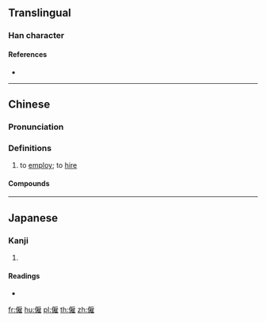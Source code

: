 {{character info/new}}
{{also|雇}}
==Translingual==

===Han character===
{{Han char|rn=9|rad=人|as=12|sn=14|four=23214|canj=OHSG|ids=⿰亻雇}}

====References====
* {{Han ref|kx=0118.051|dkj=01154|dj=0250.130|hdz=10222.070|uh=50F1|ud=20721|bh=B9B5|bd=47541}}

----

==Chinese==
{{zh-forms|s=雇|t2=雇}}

===Pronunciation===
{{zh-pron
|m=gù
|c=gu3
|mn=kò͘
|cat=v
}}

===Definitions===
{{zh-hanzi}}

# to [[employ]]; to [[hire]]

====Compounds====
{{zh-der|僱不起|僱人|僱佣|僱傭|僱役|僱用|僱船|僱請|僱車|僱農|受僱|受僱人|聘僱|解僱|僱主|僱員|僱傭兵}}

----

==Japanese==

===Kanji===
{{ja-kanji|grade=|rs=人12}}

# {{defn|lang=ja|sort=人12}}

====Readings====
* {{ja-readings|on=[[こ]] (ko)|kun=[[やとう]] (yatou)}}

[[fr:僱]]
[[hu:僱]]
[[pl:僱]]
[[th:僱]]
[[zh:僱]]